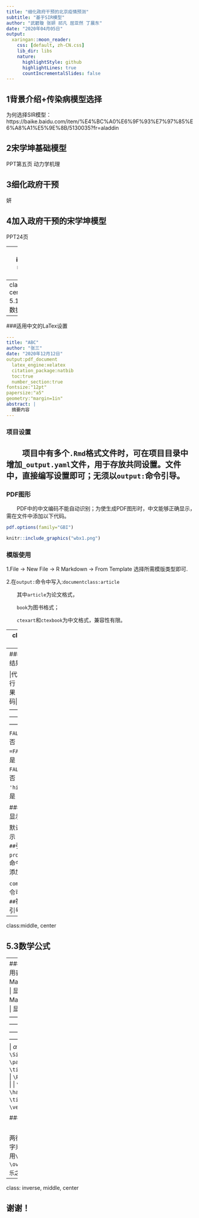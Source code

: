 ```yaml
---
title: "细化政府干预的北京疫情预测"
subtitle: "基于SIR模型"
author: "武碧璇 张妍 祁凡 屈亚然 丁晨东"
date: "2020年04月05日"
output:
  xaringan::moon_reader:
    css: [default, zh-CN.css]
    lib_dir: libs
    nature:
      highlightStyle: github
      highlightLines: true
      countIncrementalSlides: false
---
```




## 1背景介绍+传染病模型选择

为何选择SIR模型：https://baike.baidu.com/item/%E4%BC%A0%E6%9F%93%E7%97%85%E6%A8%A1%E5%9E%8B/5130035?fr=aladdin



## 2宋学坤基础模型

PPT第五页   动力学机理

  


## 3细化政府干预


妍

## 4加入政府干预的宋学坤模型

PPT24页


---
class: inverse, middle, center

## 5 R Markdown 文件格式

### 武碧璇

---
class:middle, center
## 5.1YAML元数据格式
---
###适用中文的LaTex设置

```yaml
---
title: "ABC"
author: "张三"
date: "2020年12月12日"
output:pdf_document
  latex_engine:xelatex
  citation_package:natbib
  toc:true
  number_section:true
fontsize:"12pt"
papersize:"a5"
geometry:"margin=1in"
abstract: |
  摘要内容
---
```
### 项目设置
&emsp;&emsp;项目中有多个`.Rmd`格式文件时，可在项目目录中增加`_output.yaml`文件，用于存放共同设置。文件中，直接编写设置即可；无须以`output:`命令引导。
---

### PDF图形
&emsp;&emsp;PDF中的中文编码不能自动识别；为使生成PDF图形时，中文能够正确显示，需在文件中添加以下代码。

```r
pdf.options(family="GBI")
```
```r
knitr::include_graphics("wbx1.png")
```

### 模版使用

1.File -> New File -> R Markdown -> From Template 选择所需模版类型即可.


2.在`output:`命令中写入:`documentclass:article`

&emsp;&emsp;其中`article`为论文格式，

&emsp;&emsp;`book`为图书格式；

&emsp;&emsp;`ctexart`和`ctexbook`为中文格式，兼容性有限。

---
class:middle, center

## 5.2R代码段设置

---
### 运行及输出结果对比

|代     码    |  是否运行   |   是否显示结果  |是否显示代码|
|:--------------------:|:-------:|:-------:|:-------:|
|`echo = FALSE`| 是  | 是  |  否 |
|`eval =FALSE`| 否  |  否  |  是 |
|`include = FALSE`| 是   | 否   | 否  |
|`results = 'hide'`|  是 | 否  |  是 | 

### 代码及结果显示格式

默认代码直接显示；默认结果由`##`引导显示。

`prompt = TRUE`命令可在代码前添加`>`

`comment = ''`命令可更改结果前`##`符号，更改为引号内内容。

---
class:middle, center

## 5.3数学公式

---
### 希腊字母及常用表示
|  R Markdown输入命令   |  显    示 |R Markdown输入命令  | 显     示 |  
|:-----------------:|:-----------:|:------------------:|:------------:|
| `\alpha` | $\alpha$ |`\beta`  | $\beta$  |
| `\Sigma`|  $\Sigma$  | `\partial` | $\partial$ |
| `\times` | $\times$ | `\%` | $\%$ |
| `\Phi` |  $\Phi$   |  `\phi`| $\phi$ |
| `\bar{x}`  | $\bar{x}$  |  `\hat{x}` | $\hat{x}$  | 
| `\tilde{x}`  |  $\tilde{x}$  |  `\vec{x}`  |  $\vec{x}$ |

### 文字使用

&emsp;&emsp;上述表格的最后两行用其他单词或文字来替代`x`时，可使用`\text{}`。例如：`\overline{\text{快乐之队}}`可表示为
```r
knitr::include_graphics("wbx2.png")
```
。
---
class: inverse, middle, center

## 谢谢！




































